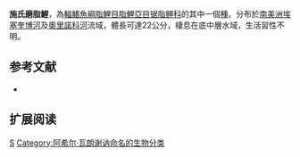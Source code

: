 {{Speciesbox 
| genus = Mylesinus
| species = schomburgkii
| image = Mylesinus Schomburgkii Pygocentrus nattereri.jpg
| status = NE
| status_system = IUCN3.1
| authority =  [[Achille_Valenciennes|Valenciennes]], 1850
| synonyms = *''Mylesinus schomburgki''<br /><small>Valenciennes, 1850</small>
}}
'''施氏磨脂鯉'''，為[[輻鰭魚綱|輻鰭魚綱]][[脂鯉目|脂鯉目]][[脂鯉亞目|脂鯉亞目]][[锯脂鲤科|锯脂鲤科]]的其中一個[[種|種]]。分布於[[南美洲|南美洲]][[埃塞奎博河|埃塞奎博河]]及[[奧里諾科河|奧里諾科河]]流域，體長可達22公分，棲息在底中層水域，生活習性不明。

==参考文献==
{{refbegin}}
*{{FishBase_species|genus=Mylesinus|species=schomburgkii |year=2014|month=1}}
{{refend}}

== 扩展阅读 ==
{{refbegin}}
{{wikispecies-inline|Mylesinus schomburgkii |施氏磨脂鯉}}
{{refend}}
{{Taxonbar|from=Q5688711}}

[[Category:磨脂鯉屬|S]]
[[Category:阿希尔·瓦朗谢讷命名的生物分类|Category:阿希尔·瓦朗谢讷命名的生物分类]]